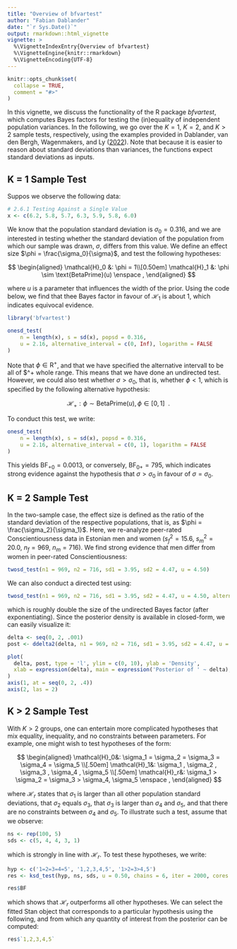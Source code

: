 ```yaml
---
title: "Overview of bfvartest"
author: "Fabian Dablander"
date: "`r Sys.Date()`"
output: rmarkdown::html_vignette
vignette: >
  %\VignetteIndexEntry{Overview of bfvartest}
  %\VignetteEngine{knitr::rmarkdown}
  %\VignetteEncoding{UTF-8}
---
```


```r
knitr::opts_chunk$set(
  collapse = TRUE,
  comment = "#>"
)
```

In this vignette, we discuss the functionality of the R package *bfvartest*, which computes Bayes factors for testing the (in)equality of independent population variances. In the following, we go over the $K = 1$, $K = 2$, and $K > 2$ sample tests, respectively, using the examples provided in Dablander, van den Bergh, Wagenmakers, and Ly ([2022](https://arxiv.org/abs/2003.06278)). Note that because it is easier to reason about standard deviations than variances, the functions expect standard deviations as inputs.

## K = 1 Sample Test
Suppos we observe the following data:

```r
# 2.6.1 Testing Against a Single Value
x <- c(6.2, 5.8, 5.7, 6.3, 5.9, 5.8, 6.0)
```

We know that the population standard deviation is $\sigma_0 = 0.316$, and we are interested in testing whether the standard deviation of the population from which our sample was drawn, $\sigma$, differs from this value. We define an effect size $\phi = \frac{\sigma_0}{\sigma}$, and test the following hypotheses:

$$
\begin{aligned}
\mathcal{H}_0 &: \phi = 1\\[0.50em]
\mathcal{H}_1 &: \phi \sim \text{BetaPrime}(u) \enspace ,
\end{aligned}
$$

where $u$ is a parameter that influences the width of the prior. Using the code below, we find that thee Bayes factor in favour of $\mathcal{H}_1$ is about 1, which indicates equivocal evidence.

```r
library('bfvartest')

onesd_test(
    n = length(x), s = sd(x), popsd = 0.316,
    u = 2.16, alternative_interval = c(0, Inf), logarithm = FALSE
)
```

Note that $\phi \in \mathrm{R}^{+}$, and that we have specified the alternative intervall to be all of $\mathrm{R}^+ whole range. This means that we have done an undirected test. However, we could also test whether $\sigma > \sigma_0$, that is, whether $\phi < 1$, which is specified by the following alternative hypothesis:

$$
\mathcal{H}_+ : \phi \sim \text{BetaPrime}(u), \phi \in [0, 1] \enspace .
$$

To conduct this test, we write:

```r
onesd_test(
    n = length(x), s = sd(x), popsd = 0.316,
    u = 2.16, alternative_interval = c(0, 1), logarithm = FALSE
)
```

This yields $\text{BF}_{+0} = 0.0013$, or conversely, $\text{BF}_{0+} = 795$, which indicates strong evidence against the hypothesis that $\sigma > \sigma_0$ in favour of $\sigma = \sigma_0$.


## K = 2 Sample Test
In the two-sample case, the effect size is defined as the ratio of the standard deviation of the respective populations, that is, as $\phi = \frac{\sigma_2}{\sigma_1}$. Here, we re-analyze peer-rated Conscientiousness data in Estonian men and women ($s_f^2 = 15.6$, $s_m^2 = 20.0$, $n_f = 969$, $n_m = 716$). We find strong evidence that men differ from women in peer-rated Conscientiousness:

```r
twosd_test(n1 = 969, n2 = 716, sd1 = 3.95, sd2 = 4.47, u = 4.50)
```

We can also conduct a directed test using:

```r
twosd_test(n1 = 969, n2 = 716, sd1 = 3.95, sd2 = 4.47, u = 4.50, alternative_interval = c(1, Inf))
```

which is roughly double the size of the undirected Bayes factor (after exponentiating). Since the posterior density is available in closed-form, we can easily visualize it:

```r
delta <- seq(0, 2, .001)
post <- ddelta2(delta, n1 = 969, n2 = 716, sd1 = 3.95, sd2 = 4.47, u = 4.50)

plot(
  delta, post, type = 'l', ylim = c(0, 10), ylab = 'Density',
  xlab = expression(delta), main = expression('Posterior of ' ~ delta), axes = FALSE
)
axis(1, at = seq(0, 2, .4))
axis(2, las = 2)
```


## K > 2 Sample Test
With $K > 2$ groups, one can entertain more complicated hypotheses that mix equality, inequality, and no constraints between parameters. For example, one might wish to test hypotheses of the form:

$$
\begin{aligned}
\mathcal{H}_0&: \sigma_1 = \sigma_2 = \sigma_3 = \sigma_4 = \sigma_5 \\[.50em]
\mathcal{H}_1&: \sigma_1 , \sigma_2 , \sigma_3 , \sigma_4 , \sigma_5 \\[.50em]
\mathcal{H}_r&: \sigma_1 > \sigma_2 = \sigma_3 > \sigma_4, \sigma_5 \enspace ,
\end{aligned}
$$

where $\mathcal{H}_r$ states that $\sigma_1$ is larger than all other population standard deviations, that $\sigma_2$ equals $\sigma_3$, that $\sigma_3$ is larger than $\sigma_4$ and $\sigma_5$, and that there are no constraints between $\sigma_4$ and $\sigma_5$. To illustrate such a test, assume that we observe:

```r
ns <- rep(100, 5)
sds <- c(5, 4, 4, 3, 1)
```

which is strongly in line with $\mathcal{H}_r$. To test these hypotheses, we write:

```r
hyp <- c('1=2=3=4=5', '1,2,3,4,5', '1>2=3>4,5')
res <- ksd_test(hyp, ns, sds, u = 0.50, chains = 6, iter = 2000, cores = 1)

res$BF
```

which shows that $\mathcal{H}_r$ outperforms all other hypotheses. We can select the fitted Stan object that corresponds to a particular hypothesis using the following, and from which any quantity of interest from the posterior can be computed:

```r
res$`1,2,3,4,5`
```




